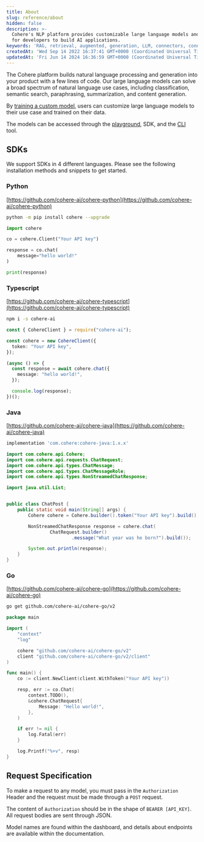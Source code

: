 ```yaml
---
title: About
slug: reference/about
hidden: false
description: >-
  Cohere's NLP platform provides customizable large language models and tools
  for developers to build AI applications.
keywords: 'RAG, retrieval, augmented, generation, LLM, connectors, connector, langchain'
createdAt: 'Wed Sep 14 2022 16:37:41 GMT+0000 (Coordinated Universal Time)'
updatedAt: 'Fri Jun 14 2024 16:36:59 GMT+0000 (Coordinated Universal Time)'
---
```


The Cohere platform builds natural language processing and generation into your product with a few lines of code. Our large language models can solve a broad spectrum of natural language use cases, including classification, semantic search, paraphrasing, summarization, and content generation.

By [training a custom model](/docs/fine-tuning), users can customize large language models to their use case and trained on their data.

The models can be accessed through the [playground](https://dashboard.cohere.com/playground/chat), SDK, and the [CLI](/reference/command) tool.

## SDKs

We support SDKs in 4 different languages. Please see the following installation methods and snippets to get started.

### Python

[https://github.com/cohere-ai/cohere-python](https://github.com/cohere-ai/cohere-python)

```bash
python -m pip install cohere --upgrade
```

```python 
import cohere

co = cohere.Client("Your API key")

response = co.chat(
	message="hello world!"
)

print(response)
```

### Typescript

[https://github.com/cohere-ai/cohere-typescript](https://github.com/cohere-ai/cohere-typescript)

```bash
npm i -s cohere-ai
```

```typescript
const { CohereClient } = require("cohere-ai");

const cohere = new CohereClient({
  token: "Your API key",
});

(async () => {
  const response = await cohere.chat({
    message: "hello world!",
  });

  console.log(response);
})();
```

### Java

[https://github.com/cohere-ai/cohere-java](https://github.com/cohere-ai/cohere-java)

```gradle
implementation 'com.cohere:cohere-java:1.x.x'
```

```java
import com.cohere.api.Cohere;
import com.cohere.api.requests.ChatRequest;
import com.cohere.api.types.ChatMessage;
import com.cohere.api.types.ChatMessageRole;
import com.cohere.api.types.NonStreamedChatResponse;

import java.util.List;


public class ChatPost {
    public static void main(String[] args) {
        Cohere cohere = Cohere.builder().token("Your API key").build();

        NonStreamedChatResponse response = cohere.chat(
                ChatRequest.builder()
                        .message("What year was he born?").build());

        System.out.println(response);
    }
}

```

### Go

[https://github.com/cohere-ai/cohere-go](https://github.com/cohere-ai/cohere-go)

```bash
go get github.com/cohere-ai/cohere-go/v2
```

```go 
package main

import (
	"context"
	"log"

	cohere "github.com/cohere-ai/cohere-go/v2"
	client "github.com/cohere-ai/cohere-go/v2/client"
)

func main() {
	co := client.NewClient(client.WithToken("Your API key"))

	resp, err := co.Chat(
		context.TODO(),
		&cohere.ChatRequest{
			Message: "Hello world!",
		},
	)

	if err != nil {
		log.Fatal(err)
	}

	log.Printf("%+v", resp)
}

```

## Request Specification

To make a request to any model, you must pass in the `Authorization` Header and the request must be made through a `POST` request.

The content of `Authorization` should be in the shape of `BEARER [API_KEY]`. All request bodies are sent through JSON.

Model names are found within the dashboard, and details about endpoints are available within the documentation.
